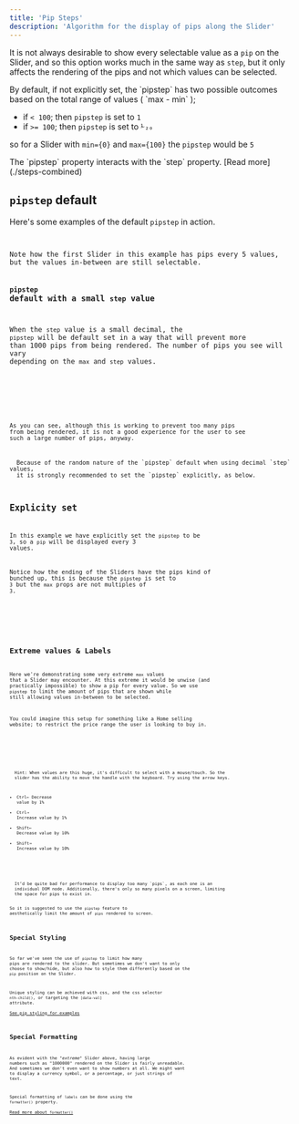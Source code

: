 ```yaml
---
title: 'Pip Steps'
description: 'Algorithm for the display of pips along the Slider'
---
```











It is not always desirable to show every selectable value as a `pip` on the Slider, and so 
this option works much in the same way as `step`, but it only affects the rendering of the pips
and not which values can be selected.

<Note title="Default Value">
  By default, if not explicitly set, the `pipstep` has two possible outcomes based on the
  total range of values ( `max - min` );

  - if `< 100`; then `pipstep` is set to `1` 
  - if `>= 100`; then `pipstep` is set to `⅟₂₀` 


  so for a Slider with `min={0}` and `max={100}` the `pipstep` would be `5`
</Note>

<Note title="Pips Placement" type="info">
  The `pipstep` property interacts with the `step` property. [Read more](./steps-combined)
</Note>




## `pipstep` default
Here's some examples of the default `pipstep` in action.

<Demo name="Pipstep as a default" client:visible>
  <PipStepsDefault client:visible />
  <Code slot="svelte" code={cleanImport(PipStepsDefaultRaw)} lang="svelte" />
</Demo>
<Info>Note how the first Slider in this example has pips every 5 values, 
but the values in-between are still selectable.</Info>


### `pipstep` default with a small `step` value
When the `step` value is a small decimal, the `pipstep` will be default set in a
way that will prevent more than 1000 pips from being rendered. The number of pips
you see will vary depending on the `max` and `step` values.

<Demo name="Pipstep with small steps" client:visible>
  <PipStepsSmallSteps client:visible />
  <Code slot="svelte" code={cleanImport(PipStepsSmallStepsRaw)} lang="svelte" />
</Demo>

As you can see, although this is working to prevent too many pips from being rendered,
it is not a good experience for the user to see such a large number of pips, anyway.

<Note title="Performance" type="warning">
  Because of the random nature of the `pipstep` default when using decimal `step` values,
  it is strongly recommended to set the `pipstep` explicitly, as below.
</Note>






## Explicity set
In this example we have explicitly set the `pipstep` to be `3`, so a `pip` will
be displayed every 3 values.

<Info>Notice how the ending of the Sliders have the pips kind of bunched up, this is because
the `pipstep` is set to `3` but the `max` props are not multiples of `3`.</Info>

<Demo name="Setting the pipstep manually" client:visible>
  <PipStepsExplicit client:visible />
  <Code slot="svelte" code={cleanImport(PipStepsExplicitRaw)} lang="svelte" />
</Demo>





## Extreme values &amp; Labels
Here we're demonstrating some very extreme `max` values that a Slider
may encounter. At this extreme it would be unwise (and practically impossible) to show a
pip for every value. So we use `pipstep` to limit the amount of pips that are shown while
still allowing values in-between to be selected.

You could imagine this setup for something like a Home selling website; to
restrict the price range the user is looking to buy in.

<Demo name="Labels on Extreme Ranges" client:visible>
  <PipStepsExtreme client:visible />
  <Code slot="svelte" code={cleanImport(PipStepsExtremeRaw)} lang="svelte" />
</Demo>

<Note title="Keyboard" type="info">
  Hint: When values are this huge, it's difficult to select with a mouse/touch. So the
  slider has the ability to move the handle with the keyboard. Try using the arrow keys.  
  
  - <kbd title="Ctrl">Ctrl</kbd><kbd title="Left arrow">←</kbd> Decrease value by 1%
  - <kbd title="Ctrl">Ctrl</kbd><kbd title="Right arrow">→</kbd> Increase value by 1%
  - <kbd title="Shift">Shift</kbd><kbd title="Left arrow">←</kbd> Decrease value by 10%
  - <kbd title="Shift">Shift</kbd><kbd title="Right arrow">→</kbd> Increase value by 10%

  
</Note>

<Note title="Performance" type="warning">
  It’d be quite bad for performance to display too many `pips`, as each one is an 
  individual DOM node. Additionally, there's only so many pixels on a screen, limiting
  the space for pips to exist in. 
  
  So it is suggested to use the `pipstep` feature to aesthetically limit the amount 
  of `pips` rendered to screen.
</Note>





## Special Styling
So far we've seen the use of `pipstep` to limit how many pips are rendered to the
slider. But sometimes we don't want to only choose to show/hide, but also how to style them
differently based on the `pip` position on the Slider.

Unique styling can be achieved with css, and the css selector `nth-child()`, or targeting
the `[data-val]` attribute.   
[See pip styling for examples](../styling/pip-step)





## Special Formatting
As evident with the _"extreme"_ Slider above, having large numbers such as "1000000"
rendered on the Slider is fairly unreadable. And sometimes we don't even want to show
numbers at all. We might want to display a currency symbol, or a percentage, or just
strings of text.

Special formatting of `labels` can be done using the `formatter()` property.  
[Read more about `formatter()`](./)



